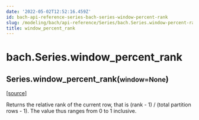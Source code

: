 ```yaml
---
date: '2022-05-02T12:52:16.459Z'
id: bach-api-reference-series-bach-series-window-percent-rank
slug: /modeling/bach/api-reference/Series/bach.Series.window-percent-rank/
title: window_percent_rank
---
```


# bach.Series.window_percent_rank

<div class="method">

<h2 class="signature-method"><span class="additional-name">Series.</span><span class="name">window_percent_rank(</span><small class="parameter-list"><span class="parameter" id="window">window=None</span></small>)</h2>


&#8203;<span class="view-source">[[source]](https://github.com/objectiv/objectiv-analytics/blob/main/bach/bach/series/series.py)</span>

<div class="content">

Returns the relative rank of the current row, that is
(rank - 1) / (total partition rows - 1).
The value thus ranges from 0 to 1 inclusive.


</div>

</div>
